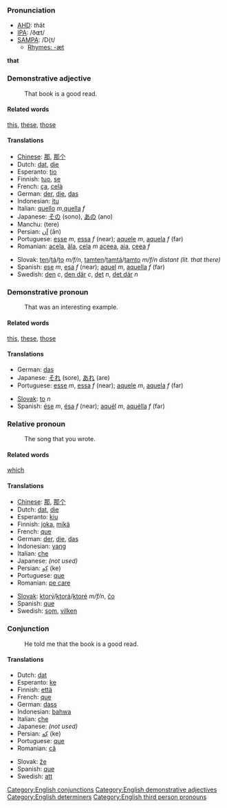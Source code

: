 ===Pronunciation===
*[[w:AHD|AHD]]: <i>th</i>ăt
*[[w:IPA|IPA]]: /ðɶt/
*[[w:SAMPA|SAMPA]]: /D{t/
**[[Rhymes:English:-æt|Rhymes: -æt]]
'''that'''

===Demonstrative adjective===

:That book is a good read.

====Related words====
[[this]], [[these]], [[those]]

====Translations====
*[[Chinese]]: [[那]], [[那个]]
*Dutch: [[dat]], [[die]]
*Esperanto: [[tio]]
*Finnish: [[tuo]], [[se]]
*French: [[ça]], [[celà]]
*German: [[der]], [[die]], [[das]]
*Indonesian: [[itu]]
*Italian: [[quello]] ''m'',[[quella]] ''f''
*Japanese: [[その]] (sono), [[あの]] (ano)
*Manchu: (tere)
*Persian: [[آن]] (ān)
*Portuguese: [[esse]] ''m'', [[essa]] ''f'' (near); [[aquele]] ''m'', [[aquela]] ''f'' (far)
*Romanian: [[acela]], [[ăla]], [[cela]] ''m'' [[aceea]], [[aia]], [[ceea]] ''f''
<!--*Russian: [[???]] (tot), [[??]] (ta), [[??]] (to)-->
*Slovak: [[ten]]/[[tá]]/[[to]] ''m/f/n'', [[tamten]]/[[tamtá]]/[[tamto]] ''m/f/n distant (lit. that there)''
*Spanish: [[ese]] ''m'', [[esa]] ''f'' (near); [[aquel]] ''m'', [[aquella]] ''f'' (far)
*Swedish: [[den]] ''c'', [[den där]] ''c'', [[det]] ''n'', [[det där]] ''n''

===Demonstrative pronoun===

:That was an interesting example.

====Related words====
[[this]], [[these]], [[those]]

====Translations====

*German: [[das]]
*Japanese: [[それ]] (sore), [[あれ]] (are)
*Portuguese: [[esse]] ''m'', [[essa]] ''f'' (near); [[aquele]] ''m'', [[aquela]] ''f'' (far)
<!--*Russian: [[это]] (ehto)-->
*[[Slovak]]: [[to]] ''n''
*Spanish: [[ése]] ''m'', [[ésa]] ''f'' (near); [[aquél]] ''m'',  [[aquélla]] ''f'' (far)

===Relative pronoun===

:The song that you wrote.

====Related words====
[[which]]

====Translations====
*[[Chinese]]: [[那]], [[那个]]
*Dutch: [[dat]], [[die]]
*Esperanto: [[kiu]]
*Finnish: [[joka]], [[mikä]]
*French: [[que]]
*German: [[der]], [[die]], [[das]]
*Indonesian: [[yang]]
*Italian: [[che]]
*Japanese: ''(not used)''
*Persian: [[كِه]] (ke)
*Portuguese: [[que]]
*Romanian: [[pe care]]
<!--*Russian: [[который]]/[[которая]]/[[которое]] (kotoryj/kotoraja/kotoroje) ''m/f/n''-->
*[[Slovak]]: [[ktorý]]/[[ktorá]]/[[ktoré]] ''m/f/n'', [[čo]]
*Spanish: [[que]]
*Swedish: [[som]], [[vilken]]

===Conjunction===

:He told me that the book is a good read.

====Translations====

*Dutch: [[dat]]
*Esperanto: [[ke]]
*Finnish: [[että]]
*French: [[que]]
*German: [[dass]]
*Indonesian: [[bahwa]]
*Italian: [[che]]
*Japanese: ''(not used)''
*Persian: [[كِه]] (ke)
*Portuguese: [[que]]
*Romanian: [[că]]
<!--*Russian: [[что]] (chto)-->
*Slovak: [[že]]
*Spanish: [[que]]
*Swedish: [[att]]

[[Category:English conjunctions]]
[[Category:English demonstrative adjectives]]
[[Category:English determiners]]
[[Category:English third person pronouns]]